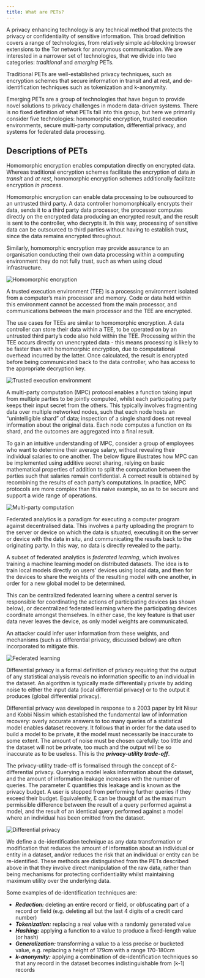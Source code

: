 ```yaml
---
title: What are PETs?
---
```



<CookieBanner />

A privacy enhancing technology is any technical method that protects the privacy or confidentiality of sensitive information. This broad definition covers a range of technologies, from relatively simple ad-blocking browser extensions to the Tor network for anonymous communication. We are interested in a narrower set of technologies, that we divide into two categories: _traditional_ and _emerging_ PETs.

Traditional PETs are well-established privacy techniques, such as encryption schemes that secure information in transit and at rest, and de-identification techniques such as tokenization and k-anonymity.

Emerging PETs are a group of technologies that have begun to provide novel solutions to privacy challenges in modern data-driven systems. There is no fixed definition of what PETs fall into this group, but here we primarily consider five technologies: homomorphic encryption, trusted execution environments, secure multi-party computation, differential privacy, and systems for federated data processing.

## Descriptions of PETs

<Collapse label="Homomorphic encryption">

Homomorphic encryption enables computation directly on encrypted data. Whereas traditional encryption schemes facilitate the encryption of data _in transit_ and _at rest_, homomorphic encryption schemes additionally facilitate encryption _in process_.

Homomorphic encryption can enable data processing to be outsourced to an untrusted third party. A data controller homomorphically encrypts their data, sends it to a third party data processor, the processor computes directly on the encrypted data producing an encrypted result, and the result is sent to the controller, who decrypts it. In this way, processing of sensitive data can be outsourced to third parties without having to establish trust, since the data remains encrypted throughout.

Similarly, homomorphic encryption may provide assurance to an organisation conducting their own data processing within a computing environment they do not fully trust, such as when using cloud infrastructure.

![Homomorphic encryption](./images/he.png)

</Collapse>

<Collapse label="Trusted Execution Environments">

A trusted execution environment (TEE) is a processing environment isolated from a computer’s main processor and memory. Code or data held within this environment cannot be accessed from the main processor, and communications between the main processor and the TEE are encrypted.

The use cases for TEEs are similar to homomorphic encryption. A data controller can store their data within a TEE, to be operated on by an untrusted third party’s code also held within the TEE. Processing within the TEE occurs directly on unencrypted data - this means processing is likely to be faster than with homomorphic encryption, due to computational overhead incurred by the latter. Once calculated, the result is encrypted before being communicated back to the data controller, who has access to the appropriate decryption key.

![Trusted execution environment](./images/tee.png)

</Collapse>

<Collapse label="Multi-party computation">

A multi-party computation (MPC) protocol enables a function taking input from multiple parties to be jointly computed, whilst each participating party keeps their input secret from the others. This typically involves fragmenting data over multiple networked nodes, such that each node hosts an “unintelligible shard” of data; inspection of a single shard does not reveal information about the original data. Each node computes a function on its shard, and the outcomes are aggregated into a final result.

To gain an intuitive understanding of MPC, consider a group of employees who want to determine their average salary, without revealing their individual salaries to one another. The below figure illustrates how MPC can be implemented using additive secret sharing, relying on basic mathematical properties of addition to split the computation between the parties such that salaries remain confidential. A correct result is obtained by recombining the results of each party’s computations. In practice, MPC protocols are more complex than this naive example, so as to be secure and support a wide range of operations.

![Multi-party computation](./images/mpc.png)

</Collapse>

<Collapse label="Federated Analytics">

Federated analytics is a paradigm for executing a computer program against decentralised data. This involves a party uploading the program to the server or device on which the data is situated, executing it on the server or device with the data in situ, and communicating the results back to the originating party. In this way, no data is directly revealed to the party.

A subset of federated analytics is _federated learning_, which involves training a machine learning model on distributed datasets. The idea is to train local models directly on users' devices using local data, and then for the devices to share the weights of the resulting model with one another, in order for a new global model to be determined.

This can be centralized federated learning where a central server is responsible for coordinating the actions of participating devices (as shown below), or decentralized federated learning where the participating devices coordinate amongst themselves. In either case, the key feature is that user data never leaves the device, as only model weights are communicated.

An attacker could infer user information from these weights, and mechanisms (such as differential privacy, discussed below) are often incorporated to mitigate this.

![Federated learning](./images/fa.png)

</Collapse>

<Collapse label="Differential Privacy">

Differential privacy is a formal definition of privacy requiring that the output of any statistical analysis reveals no information specific to an individual in the dataset. An algorithm is typically made differentially private by adding noise to either the input data (local differential privacy) or to the output it produces (global differential privacy).

Differential privacy was developed in response to a 2003 paper by Irit Nisur and Kobbi Nissim which established the fundamental law of information recovery: overly accurate answers to too many queries of a statistical model enables dataset recovery. It follows that in order for the data used to build a model to be private, it the model must necessarily be inaccurate to some extent. The amount of noise must be chosen carefully: too little and the dataset will not be private, too much and the output will be so inaccurate as to be useless. This is the _**privacy-utility trade-off**_.

The privacy-utility trade-off is formalised through the concept of Ɛ-differential privacy. Querying a model leaks information about the dataset, and the amount of information leakage increases with the number of queries. The parameter Ɛ quantifies this leakage and is known as the privacy budget. A user is stopped from performing further queries if they exceed their budget. Equivalently, Ɛ can be thought of as the maximum permissible difference between the result of a query performed against a model, and the result of an identical query performed against a model where an individual has been omitted from the dataset.

![Differential privacy](./images/dp.png)

</Collapse>

<Collapse label="De-identification Techniques">

We define a de-identification technique as any data transformation or modification that reduces the amount of information about an individual or entity in a dataset, and/or reduces the risk that an individual or entity can be re-identified. These methods are distinguished from the PETs described above in that they involve direct manipulation of the raw data, rather than being mechanisms for protecting confidentiality whilst maintaining maximum utility over the underlying data.

Some examples of de-identification techniques are:

- _**Redaction:**_ deleting an entire record or field, or obfuscating part of a record or field (e.g. deleting all but the last 4 digits of a credit card number)
- _**Tokenization:**_ replacing a real value with a randomly generated value
- _**Hashing:**_ applying a function to a value to produce a fixed-length value (or hash)
- _**Generalization:**_ transforming a value to a less precise or bucketed value, e.g. replacing a height of 179cm with a range 170-180cm
- _**k-anonymity:**_ applying a combination of de-identification techniques so that any record in the dataset becomes indistinguishable from (k-1) records

</Collapse>
